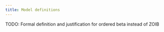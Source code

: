 ```yaml
---
title: Model definitions
---
```


TODO: Formal definition and justification for ordered beta instead of ZOIB
